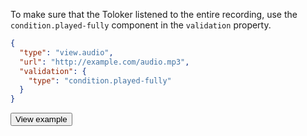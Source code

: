 To make sure that the Toloker listened to the entire recording, use the `condition.played-fully` component in the `validation` property.

```json
{
  "type": "view.audio",
  "url": "http://example.com/audio.mp3",
  "validation": {
    "type": "condition.played-fully"
  }
}
```

<Button themeColor="light" view="default" size="l" type="link" url="https://ya.cc/t/ImNzPO9F3ttCB7">View example</Button>